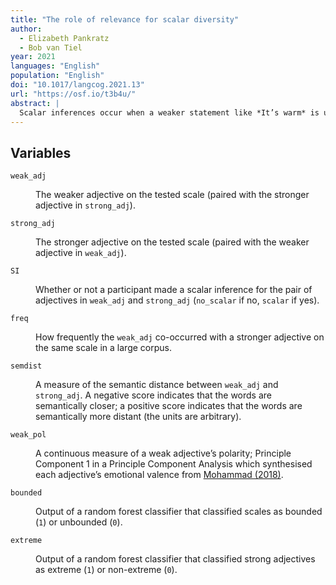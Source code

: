 ```yaml
---
title: "The role of relevance for scalar diversity"
author:
  - Elizabeth Pankratz
  - Bob van Tiel
year: 2021
languages: "English"
population: "English"
doi: "10.1017/langcog.2021.13"
url: "https://osf.io/t3b4u/"
abstract: |
  Scalar inferences occur when a weaker statement like *It’s warm* is used when a stronger one like *It’s hot* could have been used instead, resulting in the inference that whoever produced the weaker statement believes that the stronger statement does not hold. The rate at which this inference is drawn varies across scalar words, a result termed ‘scalar diversity’. Here, we study scalar diversity in adjectival scalar words from a usage-based perspective. We introduce novel operationalisations of several previously observed predictors of scalar diversity using computational tools based on usage data, allowing us to move away from existing judgment-based methods. In addition, we show in two experiments that, above and beyond these previously observed predictors, scalar diversity is predicted in part by the relevance of the scalar inference at hand. We introduce a corpus-based measure of relevance based on the idea that scalar inferences that are more relevant are more likely to occur in scalar constructions that draw an explicit contrast between scalar words (e.g., *It’s warm but not hot*). We conclude that usage has an important role to play in the establishment of common ground, a requirement for pragmatic inferencing.
---
```


## Variables

`weak_adj`

:   The weaker adjective on the tested scale (paired with the stronger adjective in `strong_adj`).

`strong_adj`

:   The stronger adjective on the tested scale (paired with the weaker adjective in `weak_adj`).

`SI`

:   Whether or not a participant made a scalar inference for the pair of adjectives in `weak_adj` and `strong_adj` (`no_scalar` if no, `scalar` if yes).

`freq`

:   How frequently the `weak_adj` co-occurred with a stronger adjective on the same scale in a large corpus.

`semdist`

:   A measure of the semantic distance between `weak_adj` and `strong_adj`. A negative score indicates that the words are semantically closer; a positive score indicates that the words are semantically more distant (the units are arbitrary).

`weak_pol`

: A continuous measure of a weak adjective's polarity; Principle Component 1 in a Principle Component Analysis which synthesised each adjective's emotional valence from [Mohammad (2018)](https://doi.org/10.18653/v1/P18-1017).

`bounded`

: Output of a random forest classifier that classified scales as bounded (`1`) or unbounded (`0`).

`extreme`

: Output of a random forest classifier that classified strong adjectives as extreme (`1`) or non-extreme (`0`).

